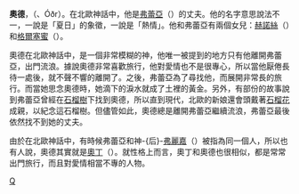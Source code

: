 '''奧德'''，（{{lang|en|Odur}}、Óðr）。在北歐神話中，他是[[弗蕾亞|弗蕾亞]]（{{lang|en|Freya}}）的丈夫。他的名字意思說法不一，一說是「夏日」的象徵，一說是「熱情」。他和弗蕾亞有兩個女兒：[[赫諾絲和格爾塞蜜|赫諾絲]]（{{lang|en|Hnoss}}）和[[赫諾絲和格爾塞蜜|格爾塞蜜]]（{{lang|en|Gersemi}}）。

奧德在北歐神話中，是一個非常模糊的神，他唯一被提到的地方只有他離開弗蕾亞，出門流浪。據說奧德非常喜歡旅行，他對愛情也不是很專心，所以當他厭倦長待一處後，就不聲不響的離開了。之後，弗蕾亞為了尋找他，而展開非常長的旅行。而當她思念奧德時，她滴下的淚水就成了土裡的黃金。另外，有部份的故事說到弗蕾亞曾經在[[石榴樹|石榴樹]]下找到奧德，所以直到現代，北歐的新娘還會頭戴著[[石榴花|石榴花]]成親，以紀念這石榴樹。但儘管如此，奧德總是離開弗蕾亞繼續流浪，弗蕾亞最後依然找不到她的丈夫。

由於在北歐神話中，有時候弗蕾亞和神-{后}-[[弗麗嘉|弗麗嘉]]（{{lang|en|Frigg}}）被指為同一個人，所以也有人說，奧德其實就是[[奧丁|奧丁]]（{{lang|en|Odin}}）。就性格上而言，奧丁和奧德也很相似，都是常常出門旅行，而且對愛情相當不專的人物。

{{北歐神話}}

[[Category:北歐神祇|Q]]